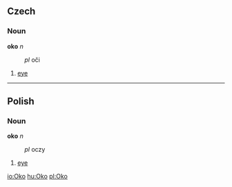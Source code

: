 ==Czech==
===Noun===
'''oko''' ''n''
:''pl'' oči
# [[eye]]

----

==Polish==
===Noun===
'''oko''' ''n''
:''pl'' oczy
# [[eye]]

[[io:Oko]]
[[hu:Oko]]
[[pl:Oko]]